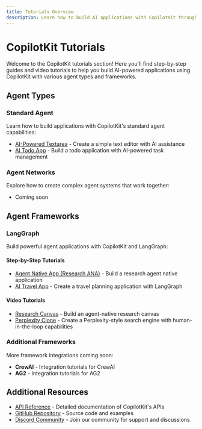 ```yaml
---
title: Tutorials Overview
description: Learn how to build AI applications with CopilotKit through step-by-step tutorials
---
```


# CopilotKit Tutorials

Welcome to the CopilotKit tutorials section! Here you'll find step-by-step guides and video tutorials to help you build AI-powered applications using CopilotKit with various agent types and frameworks.

## Agent Types

### Standard Agent

Learn how to build applications with CopilotKit's standard agent capabilities:

- [AI-Powered Textarea](/tutorials/standard-agent/ai-powered-textarea) - Create a simple text editor with AI assistance
- [AI Todo App](/tutorials/standard-agent/ai-todo-app) - Build a todo application with AI-powered task management

### Agent Networks

Explore how to create complex agent systems that work together:

- Coming soon

## Agent Frameworks

### LangGraph

Build powerful agent applications with CopilotKit and LangGraph:

#### Step-by-Step Tutorials
- [Agent Native App (Research ANA)](/tutorials/langgraph-tutorials/agent-native-app) - Build a research agent native application
- [AI Travel App](/tutorials/langgraph-tutorials/ai-travel-app) - Create a travel planning application with LangGraph

#### Video Tutorials
- [Research Canvas](/tutorials/langgraph-tutorials/research-canvas) - Build an agent-native research canvas
- [Perplexity Clone](/tutorials/langgraph-tutorials/perplexity-clone) - Create a Perplexity-style search engine with human-in-the-loop capabilities

### Additional Frameworks

More framework integrations coming soon:  

- **CrewAI** - Integration tutorials for CrewAI
- **AG2** - Integration tutorials for AG2

## Additional Resources

- [API Reference](/api-reference) - Detailed documentation of CopilotKit's APIs
- [GitHub Repository](https://github.com/CopilotKit/CopilotKit) - Source code and examples
- [Discord Community](https://discord.com/invite/6dffbvGU3D) - Join our community for support and discussions
